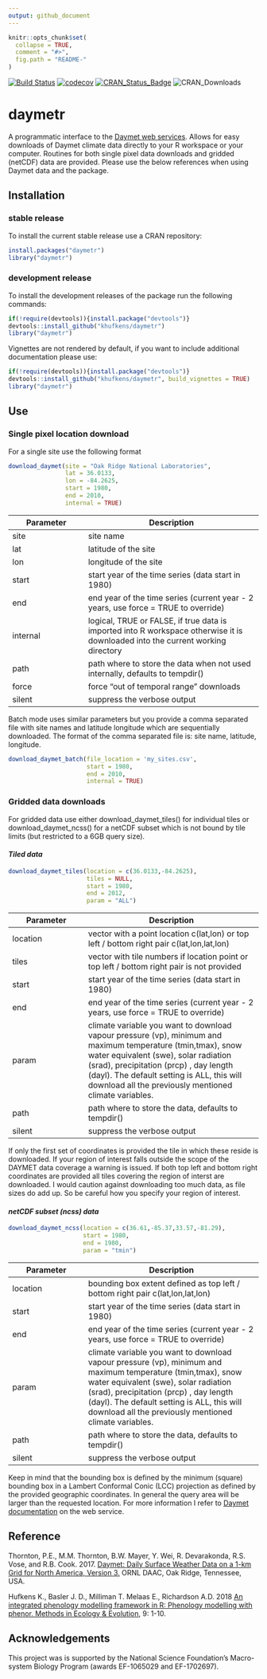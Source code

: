 ```yaml
---
output: github_document
---
```

<!-- README.md is generated from README.Rmd. Please edit that file -->

```r
knitr::opts_chunk$set(
  collapse = TRUE,
  comment = "#>",
  fig.path = "README-"
)
```

[![Build Status](https://travis-ci.org/khufkens/daymetr.svg?branch=master)](https://travis-ci.org/khufkens/daymetr)
[![codecov](https://codecov.io/gh/khufkens/daymetr/branch/master/graph/badge.svg)](https://codecov.io/gh/khufkens/daymetr)
[![CRAN\_Status\_Badge](https://www.r-pkg.org/badges/version/daymetr)](https://cran.r-project.org/package=daymetr)
![CRAN\_Downloads](https://cranlogs.r-pkg.org/badges/grand-total/daymetr)

# daymetr

A programmatic interface to the [Daymet web services](http://daymet.ornl.gov). Allows for easy downloads of Daymet climate data directly to your R workspace or your computer. Routines for both single pixel data downloads and gridded (netCDF) data are provided. Please use the below references when using Daymet data and the package.

## Installation

### stable release

To install the current stable release use a CRAN repository:

```r
install.packages("daymetr")
library("daymetr")
```

### development release

To install the development releases of the package run the following commands:

```r
if(!require(devtools)){install.package("devtools")}
devtools::install_github("khufkens/daymetr")
library("daymetr")
```

Vignettes are not rendered by default, if you want to include additional documentation please use:

```r
if(!require(devtools)){install.package("devtools")}
devtools::install_github("khufkens/daymetr", build_vignettes = TRUE)
library("daymetr")
```

## Use

### Single pixel location download

For a single site use the following format

```r
download_daymet(site = "Oak Ridge National Laboratories",
                lat = 36.0133,
                lon = -84.2625,
                start = 1980,
                end = 2010,
                internal = TRUE)
```

Parameter     | Description                      
------------- | ------------------------------ 	
site	      | site name
lat           | latitude of the site
lon           | longitude of the site
start      | start year of the time series (data start in 1980)
end        | end year of the time series (current year - 2 years, use force = TRUE to override)
internal      | logical, TRUE or FALSE, if true data is imported into R workspace otherwise it is downloaded into the current working directory
path | path where to store the data when not used internally, defaults to tempdir()
force | force "out of temporal range" downloads
silent | suppress the verbose output

Batch mode uses similar parameters but you provide a comma separated file with site names and latitude longitude which are sequentially downloaded. The format of the comma separated file is: site name, latitude, longitude.

```r
download_daymet_batch(file_location = 'my_sites.csv',
                      start = 1980,
                      end = 2010,
                      internal = TRUE)
```

### Gridded data downloads

For gridded data use either download_daymet_tiles() for individual tiles or download_daymet_ncss() for a netCDF subset which is not bound by tile limits (but restricted to a 6GB query size).

#### *Tiled data*

```r
download_daymet_tiles(location = c(36.0133,-84.2625),
                      tiles = NULL,
                      start = 1980,
                      end = 2012,
                      param = "ALL")
```

Parameter     | Description                      
------------- | ------------------------------ 	
location	      | vector with a point location c(lat,lon) or top left / bottom right pair c(lat,lon,lat,lon)
tiles          | vector with tile numbers if location point or top left / bottom right pair is not provided
start      | start year of the time series (data start in 1980)
end        | end year of the time series (current year - 2 years, use force = TRUE to override)
param         | climate variable you want to download vapour pressure (vp), minimum and maximum temperature (tmin,tmax), snow water equivalent (swe), solar radiation (srad), precipitation (prcp) , day length (dayl). The default setting is ALL, this will download all the previously mentioned climate variables.
path | path where to store the data, defaults to tempdir()
silent | suppress the verbose output

If only the first set of coordinates is provided the tile in which these reside is downloaded. If your region of interest falls outside the scope of the DAYMET data coverage a warning is issued. If both top left and bottom right coordinates are provided all tiles covering the region of interst are downloaded. I would caution against downloading too much data, as file sizes do add up. So be careful how you specify your region of interest.

#### *netCDF subset (ncss) data*

```r
download_daymet_ncss(location = c(36.61,-85.37,33.57,-81.29),
                     start = 1980,
                     end = 1980,
                     param = "tmin")
```

Parameter     | Description                      
------------- | ------------------------------ 	
location	      | bounding box extent defined as top left / bottom right pair c(lat,lon,lat,lon)
start      | start year of the time series (data start in 1980)
end        | end year of the time series (current year - 2 years, use force = TRUE to override)
param         | climate variable you want to download vapour pressure (vp), minimum and maximum temperature (tmin,tmax), snow water equivalent (swe), solar radiation (srad), precipitation (prcp) , day length (dayl). The default setting is ALL, this will download all the previously mentioned climate variables.
path | path where to store the data, defaults to tempdir()
silent | suppress the verbose output

Keep in mind that the bounding box is defined by the minimum (square) bounding box in a Lambert Conformal Conic (LCC) projection as defined by the provided geographic coordinates. In general the query area will be larger than the requested location. For more information I refer to [Daymet documentation](https://daymet.ornl.gov/web_services.html) on the web service.

## Reference

Thornton, P.E., M.M. Thornton, B.W. Mayer, Y. Wei, R. Devarakonda, R.S. Vose, and R.B. Cook. 2017. [Daymet: Daily Surface Weather Data on a 1-km Grid for North America, Version 3.]( https://doi.org/10.3334/ORNLDAAC/1328) ORNL DAAC, Oak Ridge, Tennessee, USA.

Hufkens K., Basler J. D., Milliman T. Melaas E., Richardson A.D. 2018 [An integrated phenology modelling framework in R: Phenology modelling with phenor. Methods in Ecology & Evolution](http://onlinelibrary.wiley.com/doi/10.1111/2041-210X.12970/full), 9: 1-10.

## Acknowledgements

This project was is supported by the National Science Foundation’s Macro-system Biology Program (awards EF-1065029 and EF-1702697).
